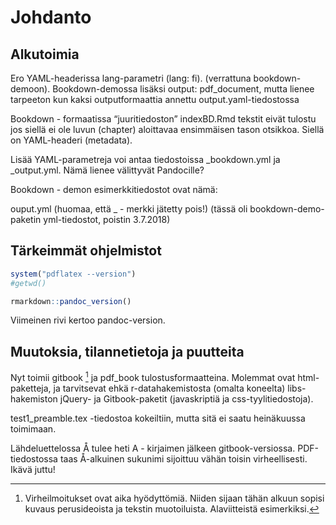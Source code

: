 # Johdanto

## Alkutoimia

Ero YAML-headerissa lang-parametri (lang: fi). (verrattuna bookdown-demoon).
Bookdown-demossa lisäksi output: pdf_document, mutta lienee tarpeeton kun kaksi outputformaattia annettu output.yaml-tiedostossa

Bookdown - formaatissa "juuritiedoston" indexBD.Rmd tekstit eivät tulostu jos siellä ei ole luvun (chapter) aloittavaa ensimmäisen tason otsikkoa. Siellä on YAML-headeri (metadata).

Lisää YAML-parametreja voi antaa tiedostoissa _bookdown.yml ja _output.yml. Nämä lienee välittyvät Pandocille?

Bookdown - demon esimerkkitiedostot ovat nämä:

ouput.yml (huomaa, että _ - merkki jätetty pois!) (tässä oli bookdown-demo-paketin yml-tiedostot, poistin 3.7.2018)

## Tärkeimmät ohjelmistot

```r
system("pdflatex --version")
#getwd()

rmarkdown::pandoc_version()
```

Viimeinen rivi kertoo pandoc-version.



##  Muutoksia, tilannetietoja ja puutteita


Nyt toimii gitbook ^[Virheilmoitukset ovat aika hyödyttömiä. Niiden sijaan tähän alkuun sopisi kuvaus perusideoista ja tekstin muotoiluista. Alaviitteistä esimerkiksi.] ja pdf_book tulostusformaatteina. Molemmat ovat html-paketteja, ja tarvitsevat ehkä r-datahakemistosta (omalta koneelta) libs-hakemiston jQuery- ja Gitbook-paketit (javaskriptiä ja css-tyylitiedostoja).

test1_preamble.tex -tiedostoa kokeiltiin, mutta sitä ei saatu heinäkuussa toimimaan.

Lähdeluettelossa Å tulee heti A - kirjaimen jälkeen gitbook-versiossa. PDF-tiedostossa taas Å-alkuinen sukunimi sijoittuu vähän toisin virheellisesti. Ikävä juttu!

